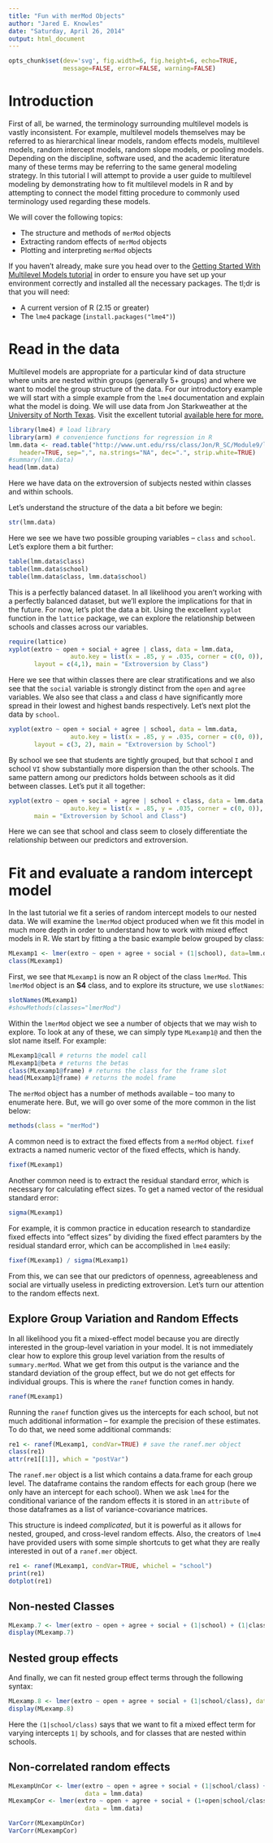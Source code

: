```yaml
---
title: "Fun with merMod Objects"
author: "Jared E. Knowles"
date: "Saturday, April 26, 2014"
output: html_document
---
```


```r
opts_chunk$set(dev='svg', fig.width=6, fig.height=6, echo=TRUE, 
               message=FALSE, error=FALSE, warning=FALSE)

```


# Introduction

First of all, be warned, the terminology surrounding multilevel models is vastly 
inconsistent. For example, multilevel models themselves may be referred to as 
hierarchical linear models, random effects models, multilevel models, random 
intercept models, random slope models, or pooling models. Depending on the 
discipline, software used, and the academic literature many of these terms may 
be referring to the same general modeling strategy. In this tutorial I will 
attempt to provide a user guide to multilevel modeling by demonstrating how 
to fit multilevel models in R and by attempting to connect the model fitting 
procedure to commonly used terminology used regarding these models. 

We will cover the following topics: 

- The structure and methods of `merMod` objects
- Extracting random effects of `merMod` objects
- Plotting and interpreting `merMod` objects

If you haven't already, make sure you head over to the [Getting Started With 
Multilevel Models tutorial](http://jaredknowles.com/journal/2013/11/25/getting-started-with-mixed-effect-models-in-r)
in order to ensure you have set up your environment correctly and installed all 
the necessary packages. The tl;dr is that you will need:

- A current version of R (2.15 or greater)
- The `lme4` package (`install.packages("lme4")`)

# Read in the data

Multilevel models are appropriate for a particular kind of data structure where 
units are nested within groups (generally 5+ groups) and where we want to model 
the group structure of the data. For our introductory example we will start with 
a simple example from the `lme4` documentation and explain what the model is doing. 
We will use data from Jon Starkweather at the [University of North Texas](http://www.unt.edu/rss/class/Jon/R_SC/). Visit the excellent tutorial [available here for more.](http://www.unt.edu/rss/class/Jon/R_SC/Module9/LMM_Examples.R)

```r
library(lme4) # load library
library(arm) # convenience functions for regression in R
lmm.data <- read.table("http://www.unt.edu/rss/class/Jon/R_SC/Module9/lmm.data.txt",
   header=TRUE, sep=",", na.strings="NA", dec=".", strip.white=TRUE)
#summary(lmm.data)
head(lmm.data)
```

Here we have data on the extroversion of subjects nested within classes and within 
schools. 

Let's understand the structure of the data a bit before we begin:

```r
str(lmm.data)
```

Here we see we have two possible grouping variables -- `class` and `school`. Let's 
explore them a bit further:

```r
table(lmm.data$class)
table(lmm.data$school)
table(lmm.data$class, lmm.data$school)
```

This is a perfectly balanced dataset. In all likelihood you aren't working with 
a perfectly balanced dataset, but we'll explore the implications for that in 
the future. For now, let's plot the data a bit. Using the excellent `xyplot` 
function in the `lattice` package, we can explore the relationship between 
schools and classes across our variables. 

```r
require(lattice)
xyplot(extro ~ open + social + agree | class, data = lmm.data, 
                 auto.key = list(x = .85, y = .035, corner = c(0, 0)), 
       layout = c(4,1), main = "Extroversion by Class") 
```

Here we see that within classes there are clear stratifications and we also 
see that the `social` variable is strongly distinct from the `open` and `agree` 
variables. We also see that class `a` and class `d` have significantly more spread 
in their lowest and highest bands respectively. Let's next plot the data by 
`school`. 


```r
xyplot(extro ~ open + social + agree | school, data = lmm.data, 
                 auto.key = list(x = .85, y = .035, corner = c(0, 0)), 
       layout = c(3, 2), main = "Extroversion by School") 
```

By school we see that students are tightly grouped, but that school `I` and school 
`VI` show substantially more dispersion than the other schools. The same pattern 
among our predictors holds between schools as it did between classes. Let's put 
it all together:


```r
xyplot(extro ~ open + social + agree | school + class, data = lmm.data, 
                 auto.key = list(x = .85, y = .035, corner = c(0, 0)), 
       main = "Extroversion by School and Class") 
```

Here we can see that school and class seem to closely differentiate the 
relationship between our predictors and extroversion. 


# Fit and evaluate a random intercept model

In the last tutorial we fit a series of random intercept models to our nested data. 
We will examine the `lmerMod` object produced when we fit this model in much 
more depth in order to understand how to work with mixed effect models in R. We 
start by fitting a the basic example below grouped by class:

```r
MLexamp1 <- lmer(extro ~ open + agree + social + (1|school), data=lmm.data)
class(MLexamp1)
```

First, we see that `MLexamp1` is now an R object of the class `lmerMod`. This 
`lmerMod` object is an **S4** class, and to explore its structure, we use `slotNames`:

```r
slotNames(MLexamp1)
#showMethods(classes="lmerMod")
```

Within the `lmerMod` object we see a number of objects that we may wish to explore. 
To look at any of these, we can simply type `MLexamp1@` and then the slot name 
itself. For example:

```r
MLexamp1@call # returns the model call
MLexamp1@beta # returns the betas
class(MLexamp1@frame) # returns the class for the frame slot
head(MLexamp1@frame) # returns the model frame
```

The `merMod` object has a number of methods available -- too many to enumerate 
here. But, we will go over some of the more common in the list below:


```r
methods(class = "merMod")

```

A common need is to extract the fixed effects from a `merMod` object. `fixef` 
extracts a named numeric vector of the fixed effects, which is handy. 

```r
fixef(MLexamp1)

```

Another common need is to extract the residual standard error, which is necessary 
for calculating effect sizes. To get a named vector of the residual standard 
error:

```r
sigma(MLexamp1)
```

For example, it is common practice in education research to standardize fixed 
effects into "effect sizes" by dividing the fixed effect paramters by the residual 
standard error, which can be accomplished in `lme4` easily:

```r
fixef(MLexamp1) / sigma(MLexamp1)

```

From this, we can see that our predictors of openness, agreeableness and social 
are virtually useless in predicting extroversion. Let's turn our attention to the 
random effects next. 

## Explore Group Variation and Random Effects

In all likelihood you fit a mixed-effect model because you are directly interested 
in the group-level variation in your model. It is not immediately clear how to 
explore this group level variation from the results of `summary.merMod`. What 
we get from this output is the variance and the standard deviation of the group 
effect, but we do not get effects for individual groups. This is where the `ranef` 
function comes in handy. 

```r
ranef(MLexamp1)

```

Running the `ranef` function gives us the intercepts for each school, but not much 
additional information -- for example the precision of these estimates. To do that, 
we need some additional commands:

```r
re1 <- ranef(MLexamp1, condVar=TRUE) # save the ranef.mer object
class(re1)
attr(re1[[1]], which = "postVar")

```

The `ranef.mer` object is a list which contains a data.frame for each group level. 
The dataframe contains the random effects for each group (here we only have an 
intercept for each school). When we ask `lme4` for the conditional variance of 
the random effects it is stored in an `attribute` of those dataframes as a list 
of variance-covariance matrices. 

This structure is indeed *complicated*, but it is powerful as it allows for nested, 
grouped, and cross-level random effects. Also, the creators of `lme4` have provided 
users with some simple shortcuts to get what they are really interested in out of 
a `ranef.mer` object. 

```r
re1 <- ranef(MLexamp1, condVar=TRUE, whichel = "school")
print(re1)
dotplot(re1)
```

## Non-nested Classes

```r
MLexamp.7 <- lmer(extro ~ open + agree + social + (1|school) + (1|class), data=lmm.data)
display(MLexamp.7)
```

## Nested group effects

And finally, we can fit nested group effect terms through the following syntax:

```r
MLexamp.8 <- lmer(extro ~ open + agree + social + (1|school/class), data=lmm.data)
display(MLexamp.8)


```

Here the `(1|school/class)` says that we want to fit a mixed effect term for varying 
intercepts `1|` by schools, and for classes that are nested within schools. 


## Non-correlated random effects

```r
MLexampUnCor <- lmer(extro ~ open + agree + social + (1|school/class) + (0 + open|school/class), 
                     data = lmm.data)
MLexampCor <- lmer(extro ~ open + agree + social + (1+open|school/class),
                     data = lmm.data)

VarCorr(MLexampUnCor)
VarCorr(MLexampCor)
```
